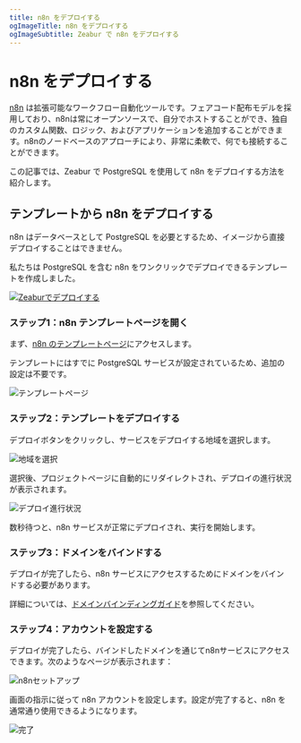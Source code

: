 ```yaml
---
title: n8n をデプロイする
ogImageTitle: n8n をデプロイする
ogImageSubtitle: Zeabur で n8n をデプロイする
---
```


# n8n をデプロイする

[n8n](https://github.com/n8n-io/n8n) は拡張可能なワークフロー自動化ツールです。フェアコード配布モデルを採用しており、n8nは常にオープンソースで、自分でホストすることができ、独自のカスタム関数、ロジック、およびアプリケーションを追加することができます。n8nのノードベースのアプローチにより、非常に柔軟で、何でも接続することができます。

この記事では、Zeabur で PostgreSQL を使用して n8n をデプロイする方法を紹介します。

## テンプレートから n8n をデプロイする

n8n はデータベースとして PostgreSQL を必要とするため、イメージから直接デプロイすることはできません。

私たちは PostgreSQL を含む n8n をワンクリックでデプロイできるテンプレートを作成しました。

[![Zeaburでデプロイする](https://zeabur.com/button.svg)](https://zeabur.com/templates/W2H4RW)

### ステップ1：n8n テンプレートページを開く

まず、[n8n のテンプレートページ](https://zeabur.com/templates/W2H4RW)にアクセスします。

テンプレートにはすでに PostgreSQL サービスが設定されているため、追加の設定は不要です。

![テンプレートページ](/marketplace/n8n/template.png)

### ステップ2：テンプレートをデプロイする

デプロイボタンをクリックし、サービスをデプロイする地域を選択します。

![地域を選択](/marketplace/n8n/region.png)

選択後、プロジェクトページに自動的にリダイレクトされ、デプロイの進行状況が表示されます。

![デプロイ進行状況](/marketplace/n8n/deployment.png)

数秒待つと、n8n サービスが正常にデプロイされ、実行を開始します。

### ステップ3：ドメインをバインドする

デプロイが完了したら、n8n サービスにアクセスするためにドメインをバインドする必要があります。

詳細については、[ドメインバインディングガイド](/deploy/domain-binding)を参照してください。

### ステップ4：アカウントを設定する

デプロイが完了したら、バインドしたドメインを通じてn8nサービスにアクセスできます。次のようなページが表示されます：

![n8nセットアップ](/marketplace/n8n/setup.png)

画面の指示に従って n8n アカウントを設定します。設定が完了すると、n8n を通常通り使用できるようになります。

![完了](/marketplace/n8n/finish.png)
